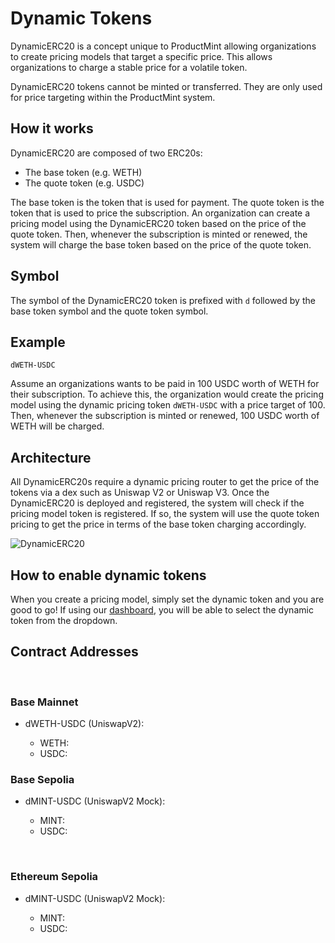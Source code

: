 
# Dynamic Tokens

DynamicERC20 is a concept unique to ProductMint allowing organizations to create pricing models that target a specific price. This allows organizations to charge a stable price for a volatile token.

<Callout type="info">
DynamicERC20 tokens cannot be minted or transferred. They are only used for price targeting within the ProductMint system.
</Callout>


## How it works

DynamicERC20 are composed of two ERC20s:

- The base token (e.g. WETH)
- The quote token (e.g. USDC)

The base token is the token that is used for payment. The quote token is the token that is used to price the subscription. An organization can create a pricing model using the DynamicERC20 token based on the price of the quote token. Then, whenever the subscription is minted or renewed, the system will charge the base token based on the price of the quote token.

## Symbol

The symbol of the DynamicERC20 token is prefixed with `d` followed by the base token symbol and the quote token symbol.

## Example

`dWETH-USDC`

Assume an organizations wants to be paid in 100 USDC worth of WETH for their subscription. To achieve this, the organization would create the pricing model using the dynamic pricing token `dWETH-USDC` with a price target of 100. Then, whenever the subscription is minted or renewed, 100 USDC worth of WETH will be charged.

## Architecture

All DynamicERC20s require a dynamic pricing router to get the price of the tokens via a dex such as Uniswap V2 or Uniswap V3. Once the DynamicERC20 is deployed and registered, the system will check if the pricing model token is registered. If so, the system will use the quote token pricing to get the price in terms of the base token charging accordingly.

![DynamicERC20](/assets/DynamicPricing.png)

## How to enable dynamic tokens

When you create a pricing model, simply set the dynamic token and you are good to go! If using our [dashboard](https://dashboard.productmint.io), you will be able to select the dynamic token from the dropdown.

## Contract Addresses

<br />

<ChainImage chain="base-mainnet" />

### Base Mainnet
- dWETH-USDC (UniswapV2): <ExplorerLink value="0x3eB0f547a95A9a52cA19E65917f5a06Cb28f06d2" chain="base-mainnet" />
    - WETH: <ExplorerLink value="0x4200000000000000000000000000000000000006" chain="base-mainnet" />
    - USDC: <ExplorerLink value="0x833589fCD6eDb6E08f4c7C32D4f71b54bdA02913" chain="base-mainnet"  />

### Base Sepolia
- dMINT-USDC (UniswapV2 Mock): <ExplorerLink value="0x8510eacF095f5d642c2c503316238d1bdaA69913" chain="base-sepolia" />
    - MINT: <ExplorerLink value="0xfEf7A1A463ad76814a959abbF04f75C1f769e057" chain="base-sepolia" />
    - USDC: <ExplorerLink value="0xD89A17a42087d03CBC8e97699e85d98f73466fCe" chain="base-sepolia" />

<br />

<ChainImage chain="ethereum-sepolia" />

### Ethereum Sepolia
- dMINT-USDC (UniswapV2 Mock): <ExplorerLink value="0x313deB1dd6aC07159E88D5a5a3EfF41d76Cf5ffC" chain="ethereum-sepolia" />
    - MINT: <ExplorerLink value="0xd8c28b0fe48c1237A896748AC9f59bdc496c2Ca8" chain="ethereum-sepolia" />
    - USDC: <ExplorerLink value="0x4EBF9e5009367A8e002014b211B3bD2A618B2d9C" chain="ethereum-sepolia" />
